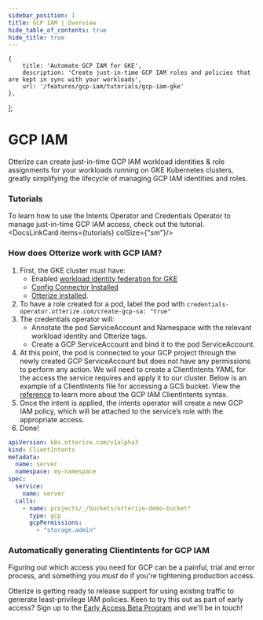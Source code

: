 ```yaml
---
sidebar_position: 1
title: GCP IAM | Overview
hide_table_of_contents: true
hide_title: true
---
```



    {
        title: 'Automate GCP IAM for GKE',
        description: 'Create just-in-time GCP IAM roles and policies that are kept in sync with your workloads',
        url: '/features/gcp-iam/tutorials/gcp-iam-gke'
    },
];


# GCP IAM

Otterize can create just-in-time GCP IAM workload identities & role assignments for your workloads running on GKE Kubernetes clusters, greatly simplifying the lifecycle of managing GCP IAM identities and roles.

### Tutorials

To learn how to use the Intents Operator and Credentials Operator to manage just-in-time GCP IAM access, check out the tutorial.
<DocsLinkCard items={tutorials} colSize={"sm"}/>


### How does Otterize work with GCP IAM?

1. First, the GKE cluster must have:
   - Enabled [workload identity federation for GKE](https://cloud.google.com/kubernetes-engine/docs/how-to/workload-identity)
   - [Config Connector Installed](https://cloud.google.com/config-connector/docs/how-to/install-upgrade-uninstall)
   - [Otterize installed](/overview/installation).
2. To have a role created for a pod, label the pod with `credentials-operator.otterize.com/create-gcp-sa: "true"`
3. The credentials operator will:
   - Annotate the pod ServiceAccount and Namespace with the relevant workload identity and Otterize tags.
   - Create a GCP ServiceAccount and bind it to the pod ServiceAccount.
4. At this point, the pod is connected to your GCP project through the newly created GCP ServiceAccount but does not have any permissions to perform any action. We will need to create a ClientIntents YAML for the access the service requires and apply it to our cluster. Below is an example of a ClientIntents file for accessing a GCS bucket. View the [reference](/features/gcp-iam/reference) to learn more about the GCP IAM ClientIntents syntax.
5. Once the intent is applied, the intents operator will create a new GCP IAM policy, which will be attached to the service’s role with the appropriate access.
6. Done!

```yaml
apiVersion: k8s.otterize.com/v1alpha3
kind: ClientIntents
metadata:
  name: server
  namespace: my-namespace
spec:
  service:
    name: server
  calls:
    - name: projects/_/buckets/otterize-demo-bucket*
      type: gcp
      gcpPermissions:
        - "storage.admin"
```

### Automatically generating ClientIntents for GCP IAM

Figuring out which access you need for GCP can be a painful, trial and error process, and something you _must_ do if you're tightening production access.

Otterize is getting ready to release support for using existing traffic to generate least-privilege IAM policies. Keen to try this out as part of early access? Sign up to the [Early Access Beta Program](https://otterize.com/EarlyAccessBetaProgram) and we'll be in touch!

